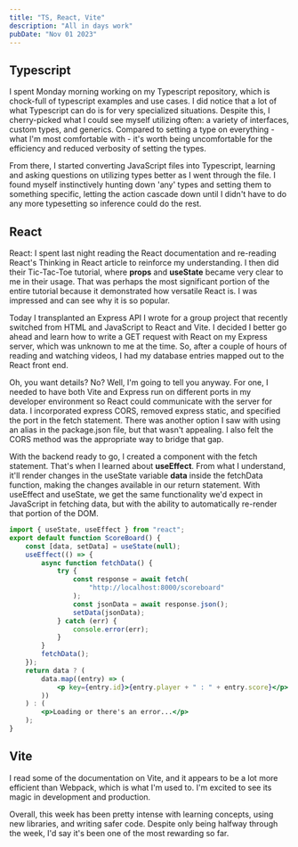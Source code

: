 ```yaml
---
title: "TS, React, Vite"
description: "All in days work"
pubDate: "Nov 01 2023"
---
```


## Typescript

I spent Monday morning working on my Typescript repository, which is chock-full of typescript examples and use cases. I did notice that a lot of what Typescript can do is for very specialized situations. Despite this, I cherry-picked what I could see myself utilizing often: a variety of interfaces, custom types, and generics. Compared to setting a type on everything - what I'm most comfortable with - it's worth being uncomfortable for the efficiency and reduced verbosity of setting the types.

From there, I started converting JavaScript files into Typescript, learning and asking questions on utilizing types better as I went through the file. I found myself instinctively hunting down 'any' types and setting them to something specific, letting the action cascade down until I didn't have to do any more typesetting so inference could do the rest.

## React

React: I spent last night reading the React documentation and re-reading React's Thinking in React article to reinforce my understanding. I then did their Tic-Tac-Toe tutorial, where **props** and **useState** became very clear to me in their usage. That was perhaps the most significant portion of the entire tutorial because it demonstrated how versatile React is. I was impressed and can see why it is so popular.

Today I transplanted an Express API I wrote for a group project that recently switched from HTML and JavaScript to React and Vite. I decided I better go ahead and learn how to write a GET request with React on my Express server, which was unknown to me at the time. So, after a couple of hours of reading and watching videos, I had my database entries mapped out to the React front end.

Oh, you want details? No? Well, I'm going to tell you anyway.
For one, I needed to have both Vite and Express run on different ports in my developer environment so React could communicate with the server for data. I incorporated express CORS, removed express static, and specified the port in the fetch statement. There was another option I saw with using an alias in the package.json file, but that wasn't appealing. I also felt the CORS method was the appropriate way to bridge that gap.

With the backend ready to go, I created a component with the fetch statement. That's when I learned about **useEffect**. From what I understand, it'll render changes in the useState variable **data** inside the fetchData function, making the changes available in our return statement. With useEffect and useState, we get the same functionality we'd expect in JavaScript in fetching data, but with the ability to automatically re-render that portion of the DOM.

```jsx
import { useState, useEffect } from "react";
export default function ScoreBoard() {
    const [data, setData] = useState(null);
    useEffect(() => {
        async function fetchData() {
            try {
                const response = await fetch(
                    "http://localhost:8000/scoreboard"
                );
                const jsonData = await response.json();
                setData(jsonData);
            } catch (err) {
                console.error(err);
            }
        }
        fetchData();
    });
    return data ? (
        data.map((entry) => (
            <p key={entry.id}>{entry.player + " : " + entry.score}</p>
        ))
    ) : (
        <p>Loading or there's an error...</p>
    );
}
```

## Vite

I read some of the documentation on Vite, and it appears to be a lot more efficient than Webpack, which is what I'm used to. I'm excited to see its magic in development and production.

Overall, this week has been pretty intense with learning concepts, using new libraries, and writing safer code. Despite only being halfway through the week, I'd say it's been one of the most rewarding so far.

